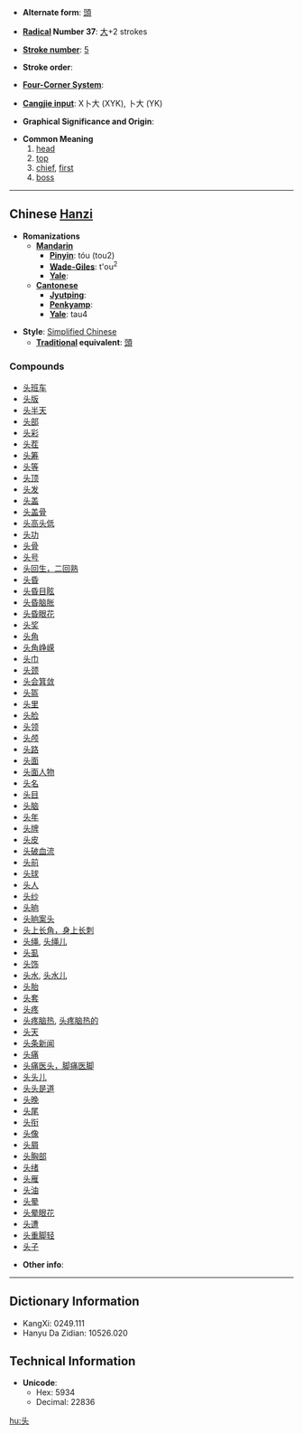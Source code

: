 * '''Alternate form''': [[頭]]

* '''[[Wiktionary:Chinese radical index| Radical]] Number 37''': [[Wiktionary:Chinese radical index 大|大]]+2 strokes

* '''[[Wiktionary:Chinese total strokes index|Stroke number]]''': [[Wiktionary:Chinese total strokes index 5|5]]

* '''Stroke order''': 

* '''[[Wiktionary:Chinese four corner index|Four-Corner System]]''': 

* '''[[Wiktionary:Chinese Cangjie index|Cangjie input]]''': X卜大 (XYK), 卜大 (YK)

* '''Graphical Significance and Origin''': 

* '''Common Meaning'''
*#[[head]]
*# [[top]]
*# [[chief]], [[first]]
*# [[boss]]

----

== Chinese [[Hanzi]] ==

* '''Romanizations'''
** '''[[Mandarin]]'''
*** '''[[Pinyin]]''': tóu (tou2)
*** '''[[Wade-Giles]]''': t'ou<sup>2</sup>
*** '''[[Yale]]''': 
** '''[[Cantonese]]'''
*** '''[[Jyutping]]''':
*** '''[[Penkyamp]]''': 
*** '''[[Yale]]''': tau4

* '''Style''': [[Simplified Chinese]] 
** '''[[Traditional Chinese|Traditional]] equivalent''': [[頭]]

===Compounds===
*[[头班车]]
*[[头版]]
*[[头半天]]
*[[头部]]
*[[头彩]]
*[[头茬]]
*[[头筹]]
*[[头等]]
*[[头顶]]
*[[头发]]
*[[头盖]]
*[[头盖骨]]
*[[头高头低]]
*[[头功]]
*[[头骨]]
*[[头号]]
*[[头回生，二回熟]]
*[[头昏]]
*[[头昏目眩]]
*[[头昏脑胀]]
*[[头昏眼花]]
*[[头奖]]
*[[头角]]
*[[头角峥嵘]]
*[[头巾]]
*[[头颈]]
*[[头会箕敛]]
*[[头盔]]
*[[头里]]
*[[头脸]]
*[[头领]]
*[[头颅]]
*[[头路]]
*[[头面]]
*[[头面人物]]
*[[头名]]
*[[头目]]
*[[头脑]]
*[[头年]]
*[[头牌]]
*[[头皮]]
*[[头破血流]]
*[[头前]]
*[[头球]]
*[[头人]]
*[[头纱]]
*[[头晌]]
*[[头晌案头]]
*[[头上长角，身上长刺]]
*[[头绳]], [[头绳儿]]
*[[头虱]]
*[[头饰]]
*[[头水]], [[头水儿]]
*[[头胎]]
*[[头套]]
*[[头疼]]
*[[头疼脑热]], [[头疼脑热的]]
*[[头天]]
*[[头条新闻]]
*[[头痛]]
*[[头痛医头，脚痛医脚]]
*[[头头儿]]
*[[头头是道]]
*[[头晚]]
*[[头尾]]
*[[头衔]]
*[[头像]]
*[[头屑]]
*[[头胸部]]
*[[头绪]]
*[[头雁]]
*[[头油]]
*[[头晕]]
*[[头晕眼花]]
*[[头遭]]
*[[头重脚轻]]
*[[头子]]

* '''Other info''': 

----

== Dictionary Information ==

* KangXi: 0249.111
* Hanyu Da Zidian: 10526.020

== Technical Information ==

* '''Unicode''':
** Hex: 5934
** Decimal: 22836

[[hu:头]]